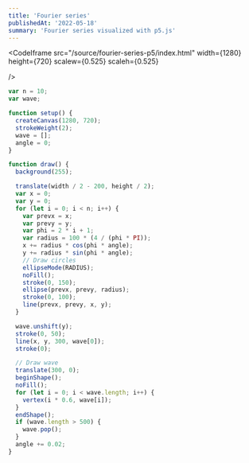 ```yaml
---
title: 'Fourier series'
publishedAt: '2022-05-18'
summary: 'Fourier series visualized with p5.js'
---
```


<CodeIframe
  src="/source/fourier-series-p5/index.html"
  width={1280}
  height={720}
  scalew={0.525}
  scaleh={0.525}

/>

```js
var n = 10;
var wave;

function setup() {
  createCanvas(1280, 720);
  strokeWeight(2);
  wave = [];
  angle = 0;
}

function draw() {
  background(255);

  translate(width / 2 - 200, height / 2);
  var x = 0;
  var y = 0;
  for (let i = 0; i < n; i++) {
    var prevx = x;
    var prevy = y;
    var phi = 2 * i + 1;
    var radius = 100 * (4 / (phi * PI));
    x += radius * cos(phi * angle);
    y += radius * sin(phi * angle);
    // Draw circles
    ellipseMode(RADIUS);
    noFill();
    stroke(0, 150);
    ellipse(prevx, prevy, radius);
    stroke(0, 100);
    line(prevx, prevy, x, y);
  }

  wave.unshift(y);
  stroke(0, 50);
  line(x, y, 300, wave[0]);
  stroke(0);

  // Draw wave
  translate(300, 0);
  beginShape();
  noFill();
  for (let i = 0; i < wave.length; i++) {
    vertex(i * 0.6, wave[i]);
  }
  endShape();
  if (wave.length > 500) {
    wave.pop();
  }
  angle += 0.02;
}
```
